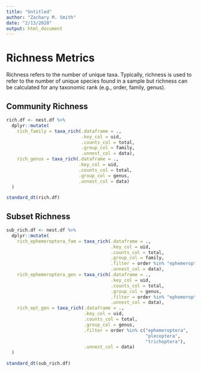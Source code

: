 ```yaml
---
title: "Untitled"
author: "Zachary M. Smith"
date: "2/13/2020"
output: html_document
---
```


# Richness Metrics

Richness refers to the number of unique taxa. Typically, richness is used to refer to the number of unique species found in a sample but richness can be calculated for any taxonomic rank (e.g., order, family, genus).

## Community Richness

```r
rich.df <- nest.df %>% 
  dplyr::mutate(
    rich_family = taxa_rich(.dataframe = .,
                            .key_col = uid,
                            .counts_col = total,
                            .group_col = family,
                            .unnest_col = data),
    rich_genus = taxa_rich(.dataframe = .,
                           .key_col = uid,
                           .counts_col = total,
                           .group_col = genus,
                           .unnest_col = data)
  )
```

```r
standard_dt(rich.df)
```

## Subset Richness

```r
sub_rich.df <- nest.df %>% 
  dplyr::mutate(
    rich_ephemeroptera_fam = taxa_rich(.dataframe = .,
                                       .key_col = uid,
                                       .counts_col = total,
                                       .group_col = family,
                                       .filter = order %in% "ephemeroptera",
                                       .unnest_col = data),
    rich_ephemeroptera_gen = taxa_rich(.dataframe = .,
                                       .key_col = uid,
                                       .counts_col = total,
                                       .group_col = genus,
                                       .filter = order %in% "ephemeroptera",
                                       .unnest_col = data),
    rich_ept_gen = taxa_rich(.dataframe = .,
                             .key_col = uid,
                             .counts_col = total,
                             .group_col = genus,
                             .filter = order %in% c("ephemeroptera",
                                                    "plecoptera",
                                                    "trichoptera"),
                             .unnest_col = data)
  )
```

```r
standard_dt(sub_rich.df)
```
